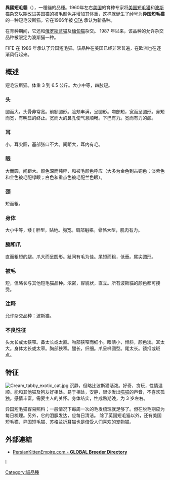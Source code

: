 {{Infobox Catbreed
| name = 异国短毛猫
| image = Brown Exotic Shorthair Kitten.jpg
| imagecaption = 1岁的异国短毛猫
| country ={{flagicon|US}} [[美國|美國]]
| aacestd = https://web.archive.org/web/20060610031914/http://aaceinc.org/pages/breeds/exo.htm
| cfastd = https://web.archive.org/web/20041010151114/http://www.cfainc.org/breeds/standards/exotic.html
| ticastd=http://tica.org/public/breeds/hb/intro.php
| fifestd = https://web.archive.org/web/20071214200543/http://www.fifeweb.org/wp/breeds/std/exo_std.html
}}
'''異國短毛貓'''（{{lang-en|Exotic Shorthair}}），一種貓的品種。1960年左右[[美国|美国]]的育种专家将[[美国短毛猫|美国短毛猫]]和[[波斯猫|波斯猫]]杂交以期改进美国猫的被毛颜色并增加其体重，这样就诞生了绰号为'''异国短毛猫'''的一种短毛波斯猫。它在1966年被 [[CFA|CFA]] 承认为新品种。

在育种期间，它还和[[俄罗斯蓝猫|俄罗斯蓝猫]]及[[缅甸猫|缅甸猫]]杂交。 1987 年以来，该品种的允许杂交品种被限定为波斯猫一种。
 
FIFE 在 1986 年承认了异国短毛猫。该品种在美国已经非常普遍，在欧洲也在逐渐风行起来。

{{Citation needed|美国著名的动画形象[[加菲猫|加菲猫]]就是异国短毛猫。|time=2020-07-13T03:18:26+00:00}}

==概述== 
短毛波斯猫。体重 3 到 6.5 公斤。大小中等，四肢短。 

===头=== 
圆而大。头骨非常宽。前额圆形。脸颊丰满，呈圆形。吻部短，宽而呈圆形。鼻短而宽，有明显的终止。宽而大的鼻孔使气息顺畅。下巴有力。宽而有力的颌。 

===耳=== 
小，耳尖圆，基部张口不大。间距大，耳内有毛。 

===眼=== 
大而圆，间距大。颜色深而纯粹，和被毛颜色呼应（大多为金色到古铜色；淡紫色和金色被毛配绿眼；白色和重点色被毛配兰色眼）。

===颈=== 
短而粗。 

===身体=== 
大小中等，矮 [ 胖型，贴地。胸宽。肩部魁梧。骨骼大型，肌肉有力。 

===腿和爪=== 
直而粗短的腿。爪大而呈圆形。趾间有毛为佳。尾短而粗，低垂。尾尖圆形。 

===被毛=== 
短，但略长与其他短毛猫品种。浓密，容貌状，直立。所有波斯貓的颜色都可接受。 

===注释===
允许杂交品种：波斯猫。

===不良性征=== 
头太长或太狭窄。鼻太长或太直。吻部狭窄而细小。眼睛小，倾斜，颜色淡。耳太大。身体太长或太窄。胸部狭窄。腿长，纤细。爪呈椭圆型。尾太长。锁扣或斑点。 

==特征==
[[File:Cream_tabby_exotic_cat.jpg|thumb]]
沉静，但略比波斯猫活泼。好奇，贪玩，性情温顺。能和其他猫及狗友好相处。易于相处，安静，很少发出[[喵|喵喵]]的声音，不喜欢孤独。感情丰富，需要主人的关怀。身体结实，性成熟期晚，为 3 岁左右。

异国短毛猫容易照料；一般情况下每周一次的毛发梳理就足够了。但在脱毛期应为每日梳理。另外，它的泪腺发达，应每日清洁。 
除了英国短毛猫以外，还有美国短毛猫、异国短毛猫、苏格兰折耳猫也是倍受人们喜欢的宠物猫。

==外部連結==
* [http://www.PersianKittenEmpire.com PersianKittenEmpire.com - '''GLOBAL Breeder Directory'''] {{Wayback|url=http://www.persiankittenempire.com/ |date=20211221035343 }}

{{家猫}}

[[category:发源于美国的猫品种|I]]
[[Category:貓品種|Category:貓品種]]